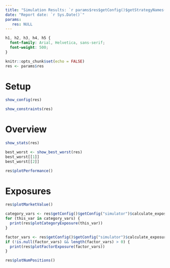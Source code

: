 ```yaml
---
title: "Simulation Results: `r params$res$getConfig()$getStrategyNames()`"
date: "Report date: `r Sys.Date()`"
params:
   res: NULL
---
```


```css
h1, h2, h3, h4, h5 {
  font-family: Arial, Helvetica, sans-serif;
  font-weight: 500;
}
```

```r
knitr::opts_chunk$set(echo = FALSE)
res <- params$res
```

# Setup

```r
show_config(res)
```

```r
show_constraints(res)
```

# Overview

```r
show_stats(res)
```

```r
best_worst <- show_best_worst(res)
best_worst[[1]]
best_worst[[2]]
```


```r
res$plotPerformance()
```


# Exposures

```r
res$plotMarketValue()

category_vars <- res$getConfig()$getConfig("simulator")$calculate_exposures$category_vars
for (this_var in category_vars) {
  print(res$plotCategoryExposure(this_var))
}

factor_vars <- res$getConfig()$getConfig("simulator")$calculate_exposures$factor_vars
if (!is.null(factor_vars) && length(factor_vars) > 0) {
  print(res$plotFactorExposure(factor_vars))
}

res$plotNumPositions()
```
